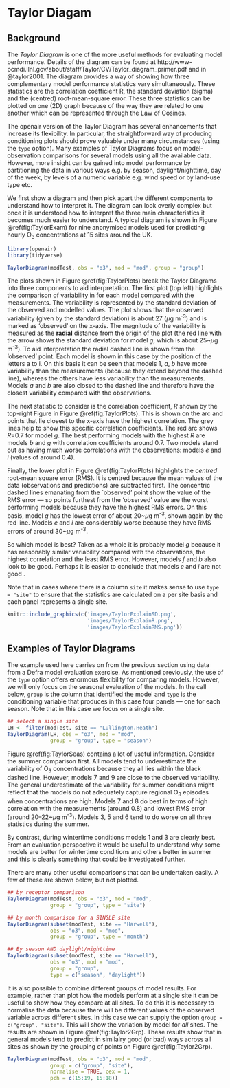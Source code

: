 # Taylor Diagam {#sec:TaylorDiagram}

## Background {#sec:TaylorBack}

The *Taylor Diagram* is one of the more useful methods for
evaluating model performance. Details of the diagram can be found at
http://www-pcmdi.llnl.gov/about/staff/Taylor/CV/Taylor_diagram_primer.pdf
and in @taylor2001. The diagram provides a way of showing how
three complementary model performance statistics vary
simultaneously. These statistics are the correlation coefficient R,
the standard deviation (sigma) and the (centred) root-mean-square
error. These three statistics can be plotted on one (2D) graph because
of the way they are related to one another which can be represented
through the Law of Cosines.

The [openair]{.pkg} version of the Taylor Diagram has several
enhancements that increase its flexibility. In particular, the
straightforward way of producing conditioning plots should prove
valuable under many circumstances (using the `type` option). Many
examples of Taylor Diagrams focus on model-observation comparisons for
several models using all the available data. However, more insight can
be gained into model performance by partitioning the data in various
ways e.g. by season, daylight/nighttime, day of the week, by levels of
a numeric variable e.g. wind speed or by land-use type etc.

We first show a diagram and then pick apart the different components
to understand how to interpret it. The diagram can look overly complex
but once it is understood how to interpret the three main
characteristics it becomes much easier to understand. A typical
diagram is shown in Figure \@ref(fig:TaylorExam) for nine anonymised
models used for predicting hourly O~3~ concentrations at 15 sites
around the UK.

```r
library(openair)
library(tidyverse)
```


```r
TaylorDiagram(modTest, obs = "o3", mod = "mod", group = "group")
```

The plots shown in Figure \@ref(fig:TaylorPlots) break the Taylor Diagrams
into three components to aid interpretation. The first plot (top left)
highlights the comparison of variability in for each model compared
with the measurements. The variability is represented by the standard
deviation of the observed and modelled values. The plot shows that the
observed variability (given by the standard deviation) is about 27
($\mu$g m^-3^) and is marked as 'observed' on the x-axis. The magnitude of
the variability is measured as the **radial** distance from the
origin of the plot (the red line with the arrow shows the standard
deviation for model $g$, which is about 25~$\mu$g m^-3^). To aid interpretation
the radial dashed line is shown from the 'observed' point. Each
model is shown in this case by the position of the letters a to i. On
this basis it can be seen that models 1, $a$, $b$ have more
variability than the measurements (because they extend beyond the
dashed line), whereas the others have less variability than the
measurements. Models $a$ and $b$ are also closed to the dashed line
and therefore have the closest variability compared with the
observations.

The next statistic to consider is the correlation coefficient, $R$
shown by the top-right Figure in Figure \@ref(fig:TaylorPlots).  This is
shown on the arc and points that lie closest to the x-axis have the
highest correlation.  The grey lines help to show this specific
correlation coefficients. The red arc shows $R$=0.7 for model $g$. The
best performing models with the highest $R$ are models $b$ and $g$
with correlation coefficients around 0.7. Two models stand out as
having much worse correlations with the observations: models $e$ and
$i$ (values of around 0.4).

Finally, the lower plot in Figure \@ref(fig:TaylorPlots) highlights the
*centred* root-mean square error (RMS). It is centred because the
mean values of the data (observations and predictions) are subtracted
first. The concentric dashed lines emanating from the `observed'
point show the value of the RMS error --- so points furthest from the
'observed' value are the worst performing models because they have
the highest RMS errors. On this basis, model $g$ has the lowest error
of about 20~$\mu$g m^-3^, shown again by the red line. Models $e$ and $i$ are
considerably worse because they have RMS errors of around 30~$\mu$g m^-3^.

So which model is best? Taken as a whole it is probably model $g$
because it has reasonably similar variability compared with the
observations, the highest correlation and the least RMS
error. However, models $f$ and $b$ also look to be good. Perhaps it is
easier to conclude that models $e$ and $i$ are not good \ldots.

Note that in cases where there is a column `site` it makes sense to
use `type = "site"` to ensure that the statistics are calculated
on a per site basis and each panel represents a single site.

```r
knitr::include_graphics(c('images/TaylorExplainSD.png',
                          'images/TaylorExplainR.png',
                          'images/TaylorExplainRMS.png'))
```

## Examples of Taylor Diagrams

The example used here carries on from the previous section using data
from a Defra model evaluation exercise. As mentioned previously, the
use of the `type` option offers enormous flexibility for comparing
models. However, we will only focus on the seasonal evaluation of the
models. In the call below, `group` is the column that identified
the model and `type` is the conditioning variable that produces in
this case four panels --- one for each season. Note that in this case
we focus on a single site.

```r
## select a single site
LH <- filter(modTest, site == "Lullington.Heath")
TaylorDiagram(LH, obs = "o3", mod = "mod", 
              group = "group", type = "season")
```

Figure \@ref(fig:TaylorSeas) contains a lot of useful
information. Consider the summer comparison first. All models tend to
underestimate the variability of O~3~ concentrations because they
all lies within the black dashed line. However, models 7 and 9 are
close to the observed variability. The general underestimate of the
variability for summer conditions might reflect that the models do not
adequately capture regional O~3~ episodes when concentrations are
high. Models 7 and 8 do best in terms of high correlation with the
measurements (around 0.8) and lowest RMS error (around
20--22~$\mu$g m^-3^). Models 3, 5 and 6 tend to do worse on all three
statistics during the summer.

By contrast, during wintertime conditions models 1 and 3 are clearly
best. From an evaluation perspective it would be useful to understand
why some models are better for wintertime conditions and others better
in summer and this is clearly something that could be investigated further.

There are many other useful comparisons that can be undertaken
easily. A few of these are shown below, but not plotted.

```r
## by receptor comparison
TaylorDiagram(modTest, obs = "o3", mod = "mod", 
              group = "group", type = "site")

## by month comparison for a SINGLE site
TaylorDiagram(subset(modTest, site == "Harwell"), 
              obs = "o3", mod = "mod",
              group = "group", type = "month")

## By season AND daylight/nighttime
TaylorDiagram(subset(modTest, site == "Harwell"), 
              obs = "o3", mod = "mod",
              group = "group", 
              type = c("season", "daylight"))
```

It is also possible to combine different groups of model results. For
example, rather than plot how the models perform at a single site it
can be useful to show how they compare at all sites. To do this it is
necessary to normalise the data because there will be different values
of the observed variable across different sites. In this case we can
supply the option `group = c("group", "site")`. This will show the
variation by model for *all* sites. The results are shown in Figure
\@ref(fig:Taylor2Grp). These results show that in general models
tend to predict in similalry good (or bad) ways across all sites as
shown by the grouping of points on Figure \@ref(fig:Taylor2Grp). 

```r
TaylorDiagram(modTest, obs = "o3", mod = "mod", 
              group = c("group", "site"), 
              normalise = TRUE, cex = 1, 
              pch = c(15:19, 15:18))
```
